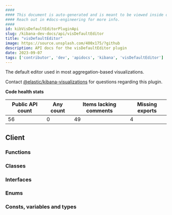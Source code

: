 ```yaml
---
####
#### This document is auto-generated and is meant to be viewed inside our experimental, new docs system.
#### Reach out in #docs-engineering for more info.
####
id: kibVisDefaultEditorPluginApi
slug: /kibana-dev-docs/api/visDefaultEditor
title: "visDefaultEditor"
image: https://source.unsplash.com/400x175/?github
description: API docs for the visDefaultEditor plugin
date: 2023-09-07
tags: ['contributor', 'dev', 'apidocs', 'kibana', 'visDefaultEditor']
---
```


The default editor used in most aggregation-based visualizations.

Contact [@elastic/kibana-visualizations](https://github.com/orgs/elastic/teams/kibana-visualizations) for questions regarding this plugin.

**Code health stats**

| Public API count  | Any count | Items lacking comments | Missing exports |
|-------------------|-----------|------------------------|-----------------|
| 56 | 0 | 49 | 4 |

## Client

### Functions
<DocDefinitionList data={visDefaultEditorObj.client.functions}/>

### Classes
<DocDefinitionList data={visDefaultEditorObj.client.classes}/>

### Interfaces
<DocDefinitionList data={visDefaultEditorObj.client.interfaces}/>

### Enums
<DocDefinitionList data={visDefaultEditorObj.client.enums}/>

### Consts, variables and types
<DocDefinitionList data={visDefaultEditorObj.client.misc}/>

